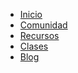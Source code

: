 - [Inicio](/)
- [Comunidad](/community)
- [Recursos](/resources)
- [Clases](/classes)
- [Blog](/blog)